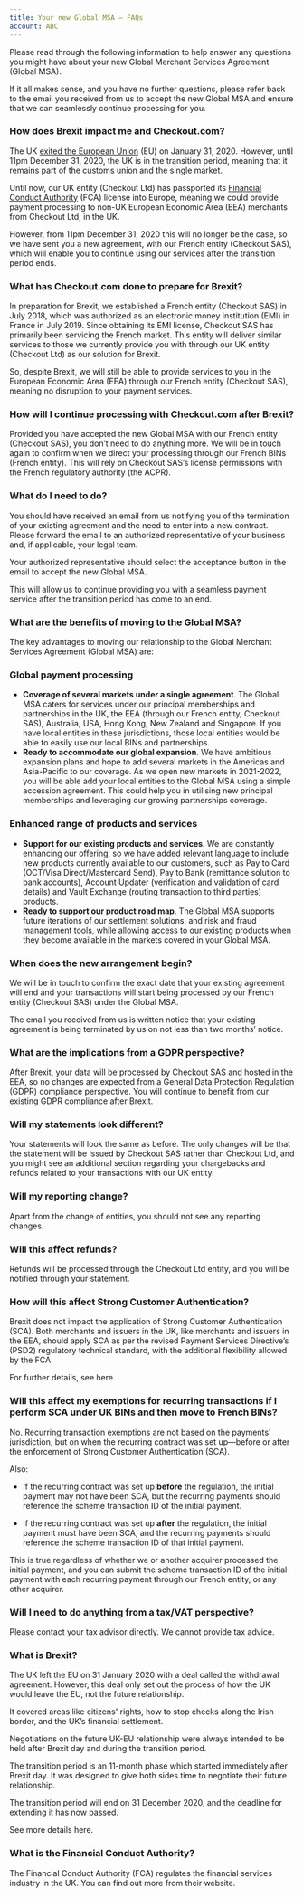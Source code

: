 ```yaml
---
title: Your new Global MSA – FAQs
account: ABC
---
```


Please read through the following information to help answer any questions you might have about your new Global Merchant Services Agreement (Global MSA).

If it all makes sense, and you have no further questions, please refer back to the email you received from us to accept the new Global MSA and ensure that we can seamlessly continue processing for you.

### How does Brexit impact me and Checkout.com?

<Accordion title="Expand">

The UK [exited the European Union](#YournewGlobalMSA–FAQs-brexit) (EU) on January 31, 2020. However, until 11pm December 31, 2020, the UK is in the transition period, meaning that it remains part of the customs union and the single market.

Until now, our UK entity (Checkout Ltd) has passported its [Financial Conduct Authority](#YournewGlobalMSA–FAQs-fca) (FCA) license into Europe, meaning we could provide payment processing to non-UK European Economic Area (EEA) merchants from Checkout Ltd, in the UK.

However, from 11pm December 31, 2020 this will no longer be the case, so we have sent you a new agreement, with our French entity (Checkout SAS), which will enable you to continue using our services after the transition period ends.

</Accordion>

### What has Checkout.com done to prepare for Brexit?

<Accordion title="Expand">

In preparation for Brexit, we established a French entity (Checkout SAS) in July 2018, which was authorized as an electronic money institution (EMI) in France in July 2019. Since obtaining its EMI license, Checkout SAS has primarily been servicing the French market. This entity will deliver similar services to those we currently provide you with through our UK entity (Checkout Ltd) as our solution for Brexit.

So, despite Brexit, we will still be able to provide services to you in the European Economic Area (EEA) through our French entity (Checkout SAS), meaning no disruption to your payment services.

</Accordion>

### How will I continue processing with Checkout.com after Brexit?

<Accordion title="Expand">

Provided you have accepted the new Global MSA with our French entity (Checkout SAS), you don’t need to do anything more. We will be in touch again to confirm when we direct your processing through our French BINs (French entity). This will rely on Checkout SAS’s license permissions with the French regulatory authority (the ACPR).

</Accordion>

### What do I need to do?

<Accordion title="Expand">

You should have received an email from us notifying you of the termination of your existing agreement and the need to enter into a new contract. Please forward the email to an authorized representative of your business and, if applicable, your legal team.

Your authorized representative should select the acceptance button in the email to accept the new Global MSA.

This will allow us to continue providing you with a seamless payment service after the transition period has come to an end.

</Accordion>

### What are the benefits of moving to the Global MSA?

<Accordion title="Expand">

The key advantages to moving our relationship to the Global Merchant Services Agreement (Global MSA) are:

### Global payment processing

*   **Coverage of several markets under a single agreement**. The Global MSA caters for services under our principal memberships and partnerships in the UK, the EEA (through our French entity, Checkout SAS), Australia, USA, Hong Kong, New Zealand and Singapore. If you have local entities in these jurisdictions, those local entities would be able to easily use our local BINs and partnerships.
*   **Ready to accommodate our global expansion**. We have ambitious expansion plans and hope to add several markets in the Americas and Asia-Pacific to our coverage. As we open new markets in 2021-2022, you will be able add your local entities to the Global MSA using a simple accession agreement. This could help you in utilising new principal memberships and leveraging our growing partnerships coverage.

### Enhanced range of products and services

*   **Support for our existing products and services**. We are constantly enhancing our offering, so we have added relevant language to include new products currently available to our customers, such as Pay to Card (OCT/Visa Direct/Mastercard Send), Pay to Bank (remittance solution to bank accounts), Account Updater (verification and validation of card details) and Vault Exchange (routing transaction to third parties) products.
*   **Ready to support our product road map**. The Global MSA supports future iterations of our settlement solutions, and risk and fraud management tools, while allowing access to our existing products when they become available in the markets covered in your Global MSA.

</Accordion>

### When does the new arrangement begin?

<Accordion title="Expand">

We will be in touch to confirm the exact date that your existing agreement will end and your transactions will start being processed by our French entity (Checkout SAS) under the Global MSA.

The email you received from us is written notice that your existing agreement is being terminated by us on not less than two months’ notice.

</Accordion>

### What are the implications from a GDPR perspective?

<Accordion title="Expand">

After Brexit, your data will be processed by Checkout SAS and hosted in the EEA, so no changes are expected from a General Data Protection Regulation (GDPR) compliance perspective. You will continue to benefit from our existing GDPR compliance after Brexit.

</Accordion>

### Will my statements look different?

<Accordion title="Expand">

Your statements will look the same as before. The only changes will be that the statement will be issued by Checkout SAS rather than Checkout Ltd, and you might see an additional section regarding your chargebacks and refunds related to your transactions with our UK entity.

</Accordion>

### Will my reporting change?

<Accordion title="Expand">

Apart from the change of entities, you should not see any reporting changes.

</Accordion>

### Will this affect refunds?

<Accordion title="Expand">

Refunds will be processed through the Checkout Ltd entity, and you will be notified through your statement.

</Accordion>

### How will this affect Strong Customer Authentication?

<Accordion title="Expand">

Brexit does not impact the application of Strong Customer Authentication (SCA). Both merchants and issuers in the UK, like merchants and issuers in the EEA, should apply SCA as per the revised Payment Services Directive’s (PSD2) regulatory technical standard, with the additional flexibility allowed by the FCA.

For further details, see <ExternalLink href="https://www.ukfinance.org.uk/strong-customer-authentication" >here</ExternalLink>.

</Accordion>


### Will this affect my exemptions for recurring transactions if I perform SCA under UK BINs and then move to French BINs?

<Accordion title="Expand">

No. Recurring transaction exemptions are not based on the payments' jurisdiction, but on when the recurring contract was set up—before or after the enforcement of Strong Customer Authentication (SCA).

Also:

*   If the recurring contract was set up **before** the regulation, the initial payment may not have been SCA, but the recurring payments should reference the scheme transaction ID of the initial payment.

*   If the recurring contract was set up **after** the regulation, the initial payment must have been SCA, and the recurring payments should reference the scheme transaction ID of that initial payment.


This is true regardless of whether we or another acquirer processed the initial payment, and you can submit the scheme transaction ID of the initial payment with each recurring payment through our French entity, or any other acquirer.

</Accordion>

### Will I need to do anything from a tax/VAT perspective?

<Accordion title="Expand">

Please contact your tax advisor directly. We cannot provide tax advice.

</Accordion>

### What is Brexit?

<Accordion title="Expand">

The UK left the EU on 31 January 2020 with a deal called the withdrawal agreement. However, this deal only set out the process of how the UK would leave the EU, not the future relationship.

It covered areas like citizens' rights, how to stop checks along the Irish border, and the UK’s financial settlement.

Negotiations on the future UK-EU relationship were always intended to be held after Brexit day and during the transition period.

The transition period is an 11-month phase which started immediately after Brexit day. It was designed to give both sides time to negotiate their future relationship.

The transition period will end on 31 December 2020, and the deadline for extending it has now passed.

See more details <ExternalLink href="https://www.bbc.co.uk/news/uk-politics-32810887" >here</ExternalLink>.

</Accordion>

### What is the Financial Conduct Authority?

<Accordion title="Expand">

The Financial Conduct Authority (FCA) regulates the financial services industry in the UK. You can find out more from <ExternalLink href="https://www.fca.org.uk/about/the-fca" >their website</ExternalLink>.

</Accordion>
